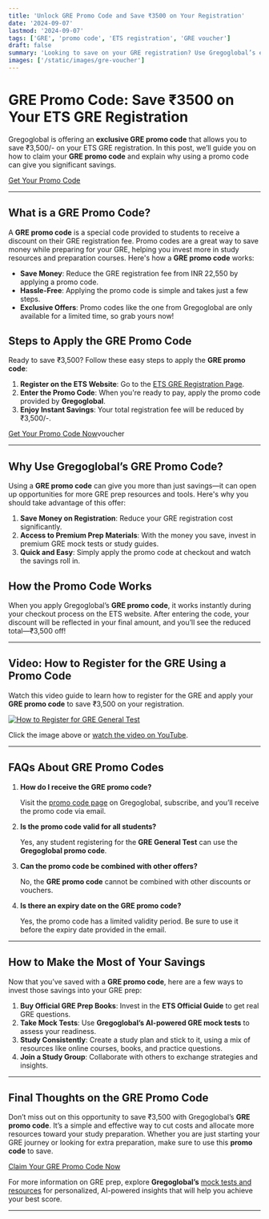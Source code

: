 ```yaml
---
title: 'Unlock GRE Promo Code and Save ₹3500 on Your Registration'
date: '2024-09-07'
lastmod: '2024-09-07'
tags: ['GRE', 'promo code', 'ETS registration', 'GRE voucher']
draft: false
summary: 'Looking to save on your GRE registration? Use Gregoglobal’s exclusive GRE promo code and reduce your ETS registration fee by ₹3500. Find out how to apply the code and more.'
images: ['/static/images/gre-voucher']
---
```


# GRE Promo Code: Save ₹3500 on Your ETS GRE Registration

Gregoglobal is offering an **exclusive GRE promo code** that allows you to save ₹3,500/- on your ETS GRE registration. In this post, we’ll guide you on how to claim your **GRE promo code** and explain why using a promo code can give you significant savings.

[Get Your Promo Code](https://gregoglobal.com/gre-voucher)

---

<TOCInline toc={props.toc} exclude="Introduction" />

## What is a GRE Promo Code?

A **GRE promo code** is a special code provided to students to receive a discount on their GRE registration fee. Promo codes are a great way to save money while preparing for your GRE, helping you invest more in study resources and preparation courses. Here's how a **GRE promo code** works:

- **Save Money**: Reduce the GRE registration fee from INR 22,550 by applying a promo code.
- **Hassle-Free**: Applying the promo code is simple and takes just a few steps.
- **Exclusive Offers**: Promo codes like the one from Gregoglobal are only available for a limited time, so grab yours now!

## Steps to Apply the GRE Promo Code

Ready to save ₹3,500? Follow these easy steps to apply the **GRE promo code**:

1. **Register on the ETS Website**: Go to the [ETS GRE Registration Page](https://www.ets.org/gre).
2. **Enter the Promo Code**: When you're ready to pay, apply the promo code provided by **Gregoglobal**.
3. **Enjoy Instant Savings**: Your total registration fee will be reduced by ₹3,500/-.

[Get Your Promo Code Now](https://gregoglobal.com/gre-)voucher

---

## Why Use Gregoglobal’s GRE Promo Code?

Using a **GRE promo code** can give you more than just savings—it can open up opportunities for more GRE prep resources and tools. Here's why you should take advantage of this offer:

1. **Save Money on Registration**: Reduce your GRE registration cost significantly.
2. **Access to Premium Prep Materials**: With the money you save, invest in premium GRE mock tests or study guides.
3. **Quick and Easy**: Simply apply the promo code at checkout and watch the savings roll in.

## How the Promo Code Works

When you apply Gregoglobal’s **GRE promo code**, it works instantly during your checkout process on the ETS website. After entering the code, your discount will be reflected in your final amount, and you’ll see the reduced total—₹3,500 off!

---

## Video: How to Register for the GRE Using a Promo Code

Watch this video guide to learn how to register for the GRE and apply your **GRE promo code** to save ₹3,500 on your registration.

[![How to Register for GRE General Test](https://img.youtube.com/vi/40GRPuek6vA/0.jpg)](https://www.youtube.com/watch?v=40GRPuek6vA)

Click the image above or [watch the video on YouTube](https://www.youtube.com/watch?v=40GRPuek6vA).

---

## FAQs About GRE Promo Codes

1. **How do I receive the GRE promo code?**

   Visit the [promo code page](https://gregoglobal.com/gre-voucher) on Gregoglobal, subscribe, and you’ll receive the promo code via email.

2. **Is the promo code valid for all students?**

   Yes, any student registering for the **GRE General Test** can use the **Gregoglobal promo code**.

3. **Can the promo code be combined with other offers?**

   No, the **GRE promo code** cannot be combined with other discounts or vouchers.

4. **Is there an expiry date on the GRE promo code?**

   Yes, the promo code has a limited validity period. Be sure to use it before the expiry date provided in the email.

---

## How to Make the Most of Your Savings

Now that you’ve saved with a **GRE promo code**, here are a few ways to invest those savings into your GRE prep:

1. **Buy Official GRE Prep Books**: Invest in the **ETS Official Guide** to get real GRE questions.
2. **Take Mock Tests**: Use **Gregoglobal’s AI-powered GRE mock tests** to assess your readiness.
3. **Study Consistently**: Create a study plan and stick to it, using a mix of resources like online courses, books, and practice questions.
4. **Join a Study Group**: Collaborate with others to exchange strategies and insights.

---

## Final Thoughts on the GRE Promo Code

Don’t miss out on this opportunity to save ₹3,500 with Gregoglobal’s **GRE promo code**. It’s a simple and effective way to cut costs and allocate more resources toward your study preparation. Whether you are just starting your GRE journey or looking for extra preparation, make sure to use this **promo code** to save.

[Claim Your GRE Promo Code Now](https://gregoglobal.com/gre-voucher)

For more information on GRE prep, explore **Gregoglobal’s** [mock tests and resources](https://gregoglobal.com) for personalized, AI-powered insights that will help you achieve your best score.

---
